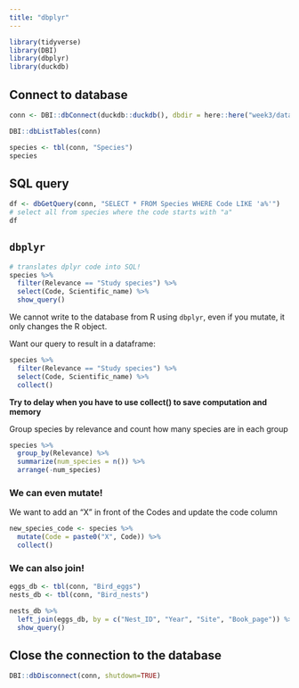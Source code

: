 ```yaml
---
title: "dbplyr"
---
```


```r
library(tidyverse)
library(DBI)
library(dbplyr)
library(duckdb)
```

## Connect to database

```r
conn <- DBI::dbConnect(duckdb::duckdb(), dbdir = here::here("week3/database.db"))
```

```r
DBI::dbListTables(conn)
```

```r
species <- tbl(conn, "Species")
species
```

## SQL query

```r
df <- dbGetQuery(conn, "SELECT * FROM Species WHERE Code LIKE 'a%'")
# select all from species where the code starts with "a"
df
```


## `dbplyr`

```r
# translates dplyr code into SQL!
species %>% 
  filter(Relevance == "Study species") %>% 
  select(Code, Scientific_name) %>% 
  show_query()
```

We cannot write to the database from R using `dbplyr`, even if you mutate, it only changes the R object.

Want our query to result in a dataframe:
```r
species %>% 
  filter(Relevance == "Study species") %>% 
  select(Code, Scientific_name) %>% 
  collect()
```
**Try to delay when you have to use collect() to save computation and memory**

Group species by relevance and count how many species are in each group
```r
species %>% 
  group_by(Relevance) %>% 
  summarize(num_species = n()) %>% 
  arrange(-num_species)
```

### We can even mutate!

We want to add an "X" in front of the Codes and update the code column
```r
new_species_code <- species %>% 
  mutate(Code = paste0("X", Code)) %>% 
  collect()
```

### We can also join!

```r
eggs_db <- tbl(conn, "Bird_eggs")
nests_db <- tbl(conn, "Bird_nests")
```

```r
nests_db %>% 
  left_join(eggs_db, by = c("Nest_ID", "Year", "Site", "Book_page")) %>% 
  show_query()
```

## Close the connection to the database
```r
DBI::dbDisconnect(conn, shutdown=TRUE)
```

